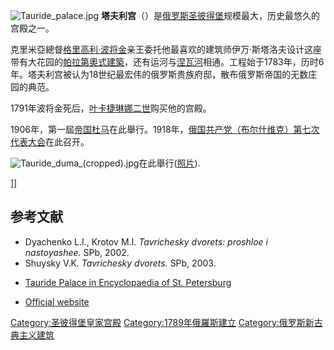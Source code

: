 [[Image:Tauride_palace.jpg|thumb]]
'''塔夫利宫'''（{{lang-ru|Таврический дворец}}）是[[俄罗斯|俄罗斯]][[圣彼得堡|圣彼得堡]]规模最大，历史最悠久的宫殿之一。

克里米亞總督[[格里高利·波将金|格里高利·波将金]]亲王委托他最喜欢的建筑师伊万·斯塔洛夫设计这座带有大花园的[[帕拉第奧式建築|帕拉第奧式建築]]，还有运河与[[涅瓦河|涅瓦河]]相通。工程始于1783年，历时6年。塔夫利宫被认为18世纪最宏伟的俄罗斯贵族府邸，散布俄罗斯帝国的无数庄园的典范。

1791年波将金死后，[[叶卡捷琳娜二世|叶卡捷琳娜二世]]购买他的宫殿。 

1906年，第一屆[[帝国杜马|帝国杜马]]在此舉行。1918年，[[俄国共产党（布尔什维克）第七次代表大会|俄国共产党（布尔什维克）第七次代表大会]]在此召开。

[[Image:Tauride_duma_(cropped).jpg|thumb]]在此舉行([https://web.archive.org/web/20080309105422/http://www.encspb.ru/image.php?file=big%2F_1215.JPG 照片]).</center>]]

== 参考文献 ==
*Dyachenko L.I., Krotov M.I. ''Tavrichesky dvorets: proshloe i nastoyashee.'' SPb, 2002.
*Shuysky V.K. ''Tavrichesky dvorets.'' SPb, 2003.
{{commonscat-inline}}
*[http://www.encspb.ru/en/article.php?kod=2804004262 Tauride Palace in Encyclopaedia of St. Petersburg] {{Wayback|url=http://www.encspb.ru/en/article.php?kod=2804004262 |date=20120205154143 }}
*{{ru icon}} [https://web.archive.org/web/20120204235305/http://www.iacis.ru/html/?id=26 Official website]

{{coord|59.948|N|30.376|E|type:landmark|display=title}}

[[Category:圣彼得堡皇家宫殿|Category:圣彼得堡皇家宫殿]]
[[Category:1789年俄羅斯建立|Category:1789年俄羅斯建立]]
[[Category:俄罗斯新古典主义建筑|Category:俄罗斯新古典主义建筑]]